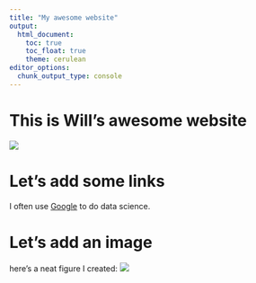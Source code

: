 ```yaml
---
title: "My awesome website"
output: 
  html_document:
    toc: true
    toc_float: true
    theme: cerulean
editor_options: 
  chunk_output_type: console
---
```


# This is Will's awesome website

![](https://media.giphy.com/media/drXGoW1iudhKw/giphy.gif)

# Let's add some links
I often use [Google](google.com) to do data science.

# Let's add an image
here's a neat figure I created:
![](images/weekly_prev_plot.png)